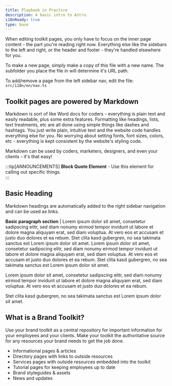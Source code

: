 ```yaml
---
title: Playbook in Practice
description: A basic intro to Astro.
i18nReady: true
type: base
---
```


When editing toolkit pages, you only have to focus on the inner page content - the part you're reading right now.  Everything else like the sidebars to the left and right, or the header and footer - they're handled elsewhere for you.

To make a new page, simply make a copy of this file with a new name.  The subfolder you place the file in will determine it's URL path.

To add/remove a page from the left sidebar nav, edit the file: `src/i18n/en/nav.ts`

## Toolkit pages are powered by Markdown

Markdown is sort of like Word docs for coders - everything is plain text and easily readable, plus some extra features.  Formatting like headings, lists, text treatments, etc are all done using simple things like dashes and hashtags.  You just write plain, intuitive text and the website code handles everything else for you.  No worrying about setting fonts, font sizes, colors, etc - everything is kept consistent by the website's styling code.

Markdown can be used by coders, marketers, designers, and even your clients - it's that easy! 

:::tip[ANNOUNCEMENTS]
**Block Quote Element** - Use this element for calling out specific things.  
:::

## Basic Heading

Markdown headings are automatically added to the right sidebar navigation and can be used as links.

**Basic paragraph section** | Lorem ipsum dolor sit amet, consetetur sadipscing elitr, sed diam nonumy eirmod tempor invidunt ut labore et dolore magna aliquyam erat, sed diam voluptua. At vero eos et accusam et justo duo dolores et ea rebum. Stet clita kasd gubergren, no sea takimata sanctus est Lorem ipsum dolor sit amet. Lorem ipsum dolor sit amet, consetetur sadipscing elitr, sed diam nonumy eirmod tempor invidunt ut labore et dolore magna aliquyam erat, sed diam voluptua. At vero eos et accusam et justo duo dolores et ea rebum. Stet clita kasd gubergren, no sea takimata sanctus est Lorem ipsum dolor sit amet.

Lorem ipsum dolor sit amet, consetetur sadipscing elitr, sed diam nonumy eirmod tempor invidunt ut labore et dolore magna aliquyam erat, sed diam voluptua. At vero eos et accusam et justo duo dolores et ea rebum. 

Stet clita kasd gubergren, no sea takimata sanctus est Lorem ipsum dolor sit amet. 

## What is a Brand Toolkit?

Use your brand toolkit as a central repository for important information for your employees and your clients.  Make your toolkit the authoritative source for any resources your brand needs to get the job done.

- Informational pages & articles
- Directory pages with links to outside resources
- Services pages with outside resources embedded into the toolkit
- Tutorial pages for keeping employees up to date
- Brand styleguides & assets
- News and updates

